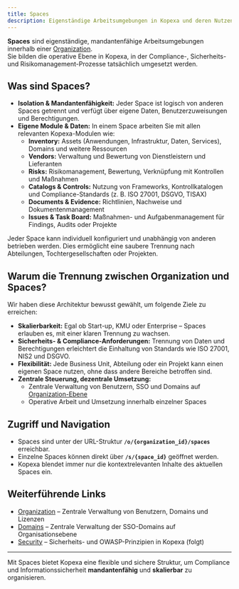 ```yaml
---
title: Spaces
description: Eigenständige Arbeitsumgebungen in Kopexa und deren Nutzen
---
```


**Spaces** sind eigenständige, mandantenfähige Arbeitsumgebungen innerhalb einer [Organization](./index.mdx).  
Sie bilden die operative Ebene in Kopexa, in der Compliance-, Sicherheits- und Risikomanagement-Prozesse tatsächlich umgesetzt werden.

## Was sind Spaces?

- **Isolation & Mandantenfähigkeit:** Jeder Space ist logisch von anderen Spaces getrennt und verfügt über eigene Daten, Benutzerzuweisungen und Berechtigungen.
- **Eigene Module & Daten:** In einem Space arbeiten Sie mit allen relevanten Kopexa-Modulen wie:
  - **Inventory:** Assets (Anwendungen, Infrastruktur, Daten, Services), Domains und weitere Ressourcen  
  - **Vendors:** Verwaltung und Bewertung von Dienstleistern und Lieferanten  
  - **Risks:** Risikomanagement, Bewertung, Verknüpfung mit Kontrollen und Maßnahmen  
  - **Catalogs & Controls:** Nutzung von Frameworks, Kontrollkatalogen und Compliance-Standards (z. B. ISO 27001, DSGVO, TISAX)  
  - **Documents & Evidence:** Richtlinien, Nachweise und Dokumentenmanagement  
  - **Issues & Task Board:** Maßnahmen- und Aufgabenmanagement für Findings, Audits oder Projekte  

Jeder Space kann individuell konfiguriert und unabhängig von anderen betrieben werden. Dies ermöglicht eine saubere Trennung nach Abteilungen, Tochtergesellschaften oder Projekten.

## Warum die Trennung zwischen Organization und Spaces?

Wir haben diese Architektur bewusst gewählt, um folgende Ziele zu erreichen:

- **Skalierbarkeit:** Egal ob Start-up, KMU oder Enterprise – Spaces erlauben es, mit einer klaren Trennung zu wachsen.  
- **Sicherheits- & Compliance-Anforderungen:** Trennung von Daten und Berechtigungen erleichtert die Einhaltung von Standards wie ISO 27001, NIS2 und DSGVO.  
- **Flexibilität:** Jede Business Unit, Abteilung oder ein Projekt kann einen eigenen Space nutzen, ohne dass andere Bereiche betroffen sind.  
- **Zentrale Steuerung, dezentrale Umsetzung:**  
  - Zentrale Verwaltung von Benutzern, SSO und Domains auf [Organization-Ebene](./organization.mdx)  
  - Operative Arbeit und Umsetzung innerhalb einzelner Spaces  

## Zugriff und Navigation

- Spaces sind unter der URL-Struktur **`/o/{organization_id}/spaces`** erreichbar.  
- Einzelne Spaces können direkt über **`/s/{space_id}`** geöffnet werden.  
- Kopexa blendet immer nur die kontextrelevanten Inhalte des aktuellen Spaces ein.  

## Weiterführende Links

- [Organization](./organization.mdx) – Zentrale Verwaltung von Benutzern, Domains und Lizenzen  
- [Domains](./domains.mdx) – Zentrale Verwaltung der SSO-Domains auf Organisationsebene  
- [Security](./security.mdx) – Sicherheits- und OWASP-Prinzipien in Kopexa (folgt)  

---

Mit Spaces bietet Kopexa eine flexible und sichere Struktur, um Compliance und Informationssicherheit **mandantenfähig** und **skalierbar** zu organisieren.
